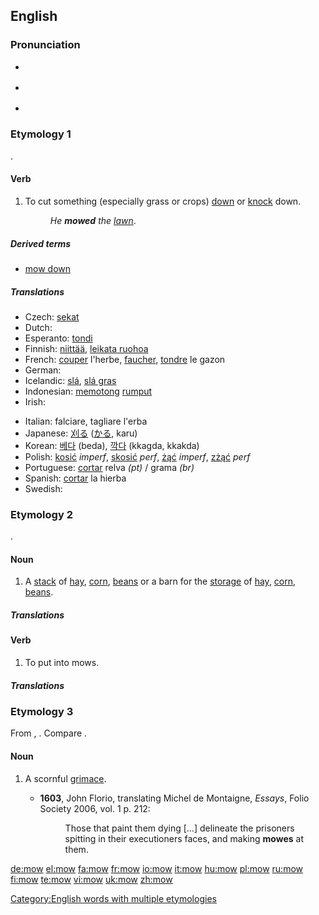 ==English==

===Pronunciation===
* {{a|UK}} {{IPA|/məʊ/}}
* {{a|US}} {{IPA|/moʊ/}}
* {{audio|en-us-mow.ogg|Audio (US)}}
*: {{rhymes|əʊ}}

===Etymology 1===
{{OE.}} {{term|mawan|māwan|lang=ang}}.

====Verb====
{{en-verb|mows|mowing|mowed|'''[[mowed]] '''or''' [[mown]]'''}}

# To cut something (especially grass or crops) [[down]] or [[knock]] down.
#: ''He '''mowed''' the [[lawn]]''.

=====Derived terms=====
* [[mow down]]

=====Translations=====
{{trans-top|To cut something down}}
* Czech: [[sekat]]
* Dutch: {{t+|nl|maaien}}
* Esperanto: [[tondi]]
* Finnish: [[niittää]], [[leikata ruohoa]]
* French: [[couper]] l'herbe, [[faucher]], [[tondre]] le gazon
* German: {{t+|de|mähen}}
* Icelandic: [[slá]], [[slá gras]]
* Indonesian: [[potong|memotong]] [[rumput]]
* Irish: {{t-|ga|bain|xs=Irish}}
{{trans-mid}}
* Italian: falciare, tagliare l'erba
* Japanese: [[刈る]] ([[かる]], karu)
* Korean: [[베다]] (beda), [[깍다]] (kkagda, kkakda)
* Polish: [[kosić]] ''imperf'', [[skosić]] ''perf'', [[żąć]] ''imperf'', [[zżąć]] ''perf''
* Portuguese: [[cortar]] relva ''(pt)'' / grama ''(br)''
* Spanish: [[cortar]] la hierba
* Swedish: {{t-|sv|meja}}
{{trans-bottom}}

===Etymology 2===
{{OE.}} {{term|muga|mūga|lang=ang}}.

====Noun====
{{en-noun}}

# {{farming|jargon}} A [[stack]] of [[hay]], [[corn]], [[beans]] or a barn for the [[storage]] of [[hay]], [[corn]], [[beans]].

=====Translations=====
{{trans-top|A stack or barn of/for hay, corn, beans}}
{{trans-mid}}
{{trans-bottom}}

====Verb====
{{en-verb}}

# {{farming|jargon}} To put into mows.

=====Translations=====
{{trans-top|To put into mows}}
{{trans-mid}}
{{trans-bottom}}

===Etymology 3===
From {{etyl|frm}} {{term|mouwe}}, {{term|moe}}.  Compare {{term|moue}}.

====Noun====
{{en-noun}}

# {{context|obsolete|_|except|_|dialectal}} A scornful [[grimace]].
#* '''1603''', John Florio, translating Michel de Montaigne, ''Essays'', Folio Society 2006, vol. 1 p. 212:
#*: Those that paint them dying [...] delineate the prisoners spitting in their executioners faces, and making '''mowes''' at them.

[[Category:English words with multiple etymologies]]

[[de:mow]]
[[el:mow]]
[[fa:mow]]
[[fr:mow]]
[[io:mow]]
[[it:mow]]
[[hu:mow]]
[[pl:mow]]
[[ru:mow]]
[[fi:mow]]
[[te:mow]]
[[vi:mow]]
[[uk:mow]]
[[zh:mow]]